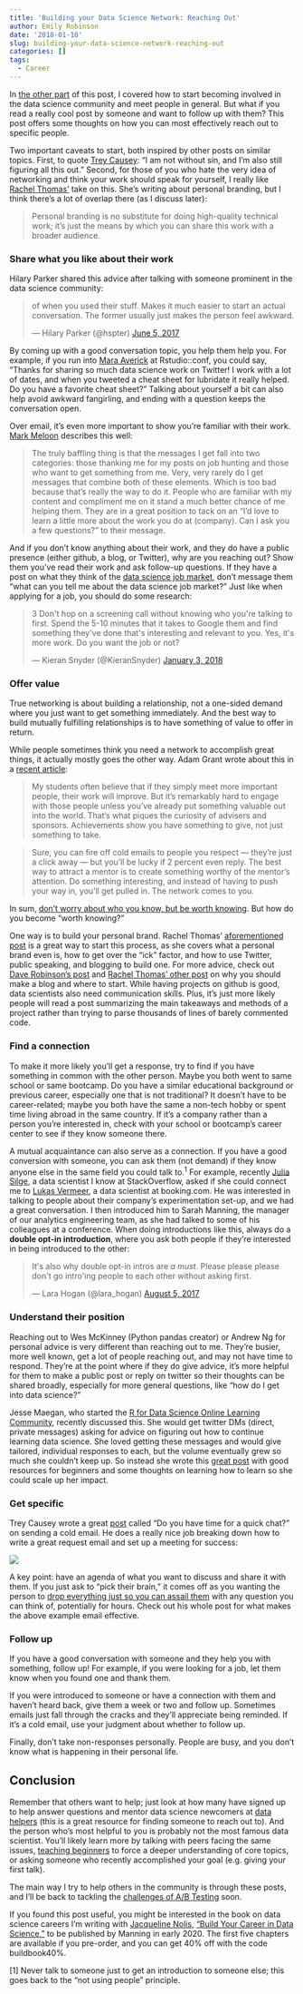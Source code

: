 ```yaml
---
title: 'Building your Data Science Network: Reaching Out'
author: Emily Robinson
date: '2018-01-10'
slug: building-your-data-science-network-reaching-out
categories: []
tags:
  - Career
---
```


In [the other part](https://hookedondata.org/Building-Your-Data-Science-Network-Finding-Community/) of this post, I covered how to start becoming involved in the data science community and meet people in general. But what if you read a really cool post by someone and want to follow up with them? This post offers some thoughts on how you can most effectively reach out to specific people. 

Two important caveats to start, both inspired by other posts on similar topics. First, to quote [Trey Causey](https://medium.com/@treycausey/do-you-have-time-for-a-quick-chat-c3f7e46de89d): "I am not without sin, and I'm also still figuring all this out." Second, for those of you who hate the very idea of networking and think your work should speak for yourself, I really like [Rachel Thomas'](http://www.fast.ai/2017/12/18/personal-brand/) take on this. She's writing about personal branding, but I think there's a lot of overlap there (as I discuss later): 

> Personal branding is no substitute for doing high-quality technical work; it’s just the means by which you can share this work with a broader audience.

### Share what you like about their work

Hilary Parker shared this advice after talking with someone prominent in the data science community: 

<blockquote class="twitter-tweet" data-lang="en"><p lang="en" dir="ltr">of when you used their stuff. Makes it much easier to start an actual conversation. The former usually just makes the person feel awkward.</p>&mdash; Hilary Parker (@hspter) <a href="https://twitter.com/hspter/status/871822174662905857?ref_src=twsrc%5Etfw">June 5, 2017</a></blockquote>
<script async src="https://platform.twitter.com/widgets.js" charset="utf-8"></script>

By coming up with a good conversation topic, you help them help you. For example, if you run into [Mara Averick](https://twitter.com/dataandme) at Rstudio::conf, you could say, "Thanks for sharing so much data science work on Twitter! I work with a lot of dates, and when you tweeted a cheat sheet for lubridate it really helped. Do you have a favorite cheat sheet?" Talking about yourself a bit can also help avoid awkward fangirling, and ending with a question keeps the conversation open. 

Over email, it's even more important to show you're familiar with their work. [Mark Meloon](http://www.markmeloon.com/climbing-relationship-ladder-get-data-science-job/) describes this well:

> The truly baffling thing is that the messages I get fall into two categories: those thanking me for my posts on job hunting and those who want to get something from me. Very, very rarely do I get messages that combine both of these elements. Which is too bad because that’s really the way to do it. People who are familiar with my content and compliment me on it stand a much better chance of me helping them. They are in a great position to tack on an “I’d love to learn a little more about the work you do at (company). Can I ask you a few questions?” to their message.

And if you don't know anything about their work, and they do have a public presence (either github, a blog, or Twitter), why are you reaching out? Show them you've read their work and ask follow-up questions. If they have a post on what they think of the [data science job market](http://treycausey.com/data_science_interviews.html), don't message them "what can you tell me about the data science job market?" Just like when applying for a job, you should do some research:

<blockquote class="twitter-tweet" data-conversation="none" data-lang="en"><p lang="en" dir="ltr">3 Don&#39;t hop on a screening call without knowing who you&#39;re talking to first. Spend the 5-10 minutes that it takes to Google them and find something they&#39;ve done that&#39;s interesting and relevant to you. Yes, it&#39;s more work. Do you want the job or not?</p>&mdash; Kieran Snyder (@KieranSnyder) <a href="https://twitter.com/KieranSnyder/status/948614223537426432?ref_src=twsrc%5Etfw">January 3, 2018</a></blockquote>
<script async src="https://platform.twitter.com/widgets.js" charset="utf-8"></script>


### Offer value

True networking is about building a relationship, not a one-sided demand where you just want to get something immediately. And the best way to build mutually fulfilling relationships is to have something of value to offer in return. 

While people sometimes think you need a network to accomplish great things, it actually mostly goes the other way. Adam Grant wrote about this in a [recent article](https://www.nytimes.com/2017/08/24/opinion/sunday/networking-connections-business.html?_r=0):

> My students often believe that if they simply meet more important people, their work will improve. But it’s remarkably hard to engage with those people unless you’ve already put something valuable out into the world. That’s what piques the curiosity of advisers and sponsors. Achievements show you have something to give, not just something to take.

> Sure, you can fire off cold emails to people you respect — they’re just a click away — but you’ll be lucky if 2 percent even reply. The best way to attract a mentor is to create something worthy of the mentor’s attention. Do something interesting, and instead of having to push your way in, you’ll get pulled in. The network comes to you.

In sum, [don't worry about who you know, but be worth knowing](https://static1.squarespace.com/static/50d63bc4e4b0e383f5b2a05a/t/5655fa1de4b0f60cdb986ad5/1448475165543/Job+market+advice+for+PhDs+November2015-2.pdf). But how do you become "worth knowing?" 

One way is to build your personal brand. Rachel Thomas’ [aforementioned post](http://www.fast.ai/2017/12/18/personal-brand/) is a great way to start this process, as she covers what a personal brand even is, how to get over the "ick" factor, and how to use Twitter, public speaking, and blogging to build one. For more advice, check out [Dave Robinson's post](http://varianceexplained.org/r/start-blog/) and [Rachel Thomas' other post](https://medium.com/@racheltho/why-you-yes-you-should-blog-7d2544ac1045) on why you should make a blog and where to start. While having projects on github is good, data scientists also need communication skills. Plus, it's just more likely people will read a post summarizing the main takeaways and methods of a project rather than trying to parse thousands of lines of barely commented code. 

### Find a connection

To make it more likely you’ll get a response, try to find if you have something in common with the other person. Maybe you both went to same school or same bootcamp. Do you have a similar educational background or previous career, especially one that is not traditional?  It doesn't have to be career-related; maybe you both have the same a non-tech hobby or spent time living abroad in the same country. If it's a company rather than a person you're interested in, check with your school or bootcamp's career center to see if they know someone there. 

A mutual acquaintance can also serve as a connection. If you have a good conversion with someone, you can ask them (not demand) if they know anyone else in the same field you could talk to.<sup>1</sup> For example, recently [Julia Silge](https://twitter.com/juliasilge), a data scientist I know at StackOverflow, asked if she could connect me to [Lukas Vermeer](https://lukasvermeer.github.io), a data scientist at booking.com. He was interested in talking to people about their company's experimentation set-up, and we had a great conversation. I then introduced him to Sarah Manning, the manager of our analytics engineering team, as she had talked to some of his colleagues at a conference. When doing introductions like this, always do a **double opt-in introduction**, where you ask both people if they're interested in being introduced to the other:

<blockquote class="twitter-tweet" data-lang="en"><p lang="en" dir="ltr">It&#39;s also why double opt-in intros are *a must*. Please please please don&#39;t go intro&#39;ing people to each other without asking first.</p>&mdash; Lara Hogan (@lara_hogan) <a href="https://twitter.com/lara_hogan/status/893953892404297728?ref_src=twsrc%5Etfw">August 5, 2017</a></blockquote>
<script async src="https://platform.twitter.com/widgets.js" charset="utf-8"></script>

### Understand their position

Reaching out to Wes McKinney (Python pandas creator) or Andrew Ng for personal advice is very different than reaching out to me. They're busier, more well known, get a lot of people reaching out, and may not have time to respond. They're at the point where if they do give advice, it's more helpful for them to make a public post or reply on twitter so their thoughts can be shared broadly, especially for more general questions, like "how do I get into data science?" 

Jesse Maegan, who started the [R for Data Science Online Learning Community](https://medium.com/@kierisi/r4ds-the-next-iteration-d51e0a1b0b82), recently discussed this. She would get twitter DMs (direct, private messages) asking for advice on figuring out how to continue learning data science. She loved getting these messages and would give tailored, individual responses to each, but the volume eventually grew so much she couldn't keep up. So instead she wrote this [great post](https://medium.com/@kierisi/data-science-and-r-how-do-i-start-7a87426e103e) with good resources for beginners and some thoughts on learning how to learn so she could scale up her impact.  

### Get specific

Trey Causey wrote a great [post](https://medium.com/@treycausey/do-you-have-time-for-a-quick-chat-c3f7e46de89d) called "Do you have time for a quick chat?" on sending a cold email. He does a really nice job breaking down how to write a great request email and set up a meeting for success:

![](/img/Trey_post_screenshot.png)

A key point: have an agenda of what you want to discuss and share it with them. If you just ask to "pick their brain," it comes off as you wanting the person to [drop everything just so you can assail them](http://www.markmeloon.com/climbing-relationship-ladder-get-data-science-job/) with any question you can think of, potentially for hours. Check out his whole post for what makes the above example email effective. 

### Follow up

If you have a good conversation with someone and they help you with something, follow up! For example, if you were looking for a job, let them know when you found one and thank them. 

If you were introduced to someone or have a connection with them and haven't heard back, give them a week or two and follow up. Sometimes emails just fall through the cracks and they'll appreciate being reminded. If it's a cold email, use your judgment about whether to follow up. 

Finally, don't take non-responses personally. People are busy, and you don't know what is happening in their personal life. 

## Conclusion

Remember that others want to help; just look at how many have signed up to help answer questions and mentor data science newcomers at [data helpers](https://www.datahelpers.org/) (this is a great resource for finding someone to reach out to). And the person who's most helpful to you is probably not the most famous data scientist. You'll likely learn more by talking with peers facing the same issues, [teaching beginners](https://twitter.com/sarahmei/status/929225969881161728) to force a deeper understanding of core topics, or asking someone who recently accomplished your goal (e.g. giving your first talk).   

The main way I try to help others in the community is through these posts, and I'll be back to tackling the [challenges of A/B Testing](https://www.youtube.com/watch?v=SF-ryGgLOgQ) soon. 

If you found this post useful, you might be interested in the book on data science careers I'm writing with [Jacqueline Nolis](jnolis.com), ["Build Your Career in Data Science,"](https://www.manning.com/books/build-your-career-in-data-science?a_aid=buildcareer&a_bid=76784b6a) to be published by Manning in early 2020. The first five chapters are available if you pre-order, and you can get 40% off with the code buildbook40%.

[1] Never talk to someone just to get an introduction to someone else; this goes back to the "not using people" principle. 
